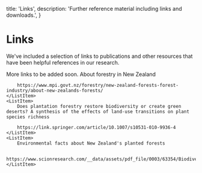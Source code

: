   title: 'Links',
  description:
    'Further reference material including links and downloads.',
}

# Links

We've included a selection of links to publications and other resources that have been helpful references in our research.

<Note>
    More links to be added soon.
</Note>


<List>
    <ListItem>
        About forestry in New Zealand
        
        https://www.mpi.govt.nz/forestry/new-zealand-forests-forest-industry/about-new-zealands-forests/
    </ListItem>
    <ListItem>
        Does plantation forestry restore biodiversity or create green deserts? A synthesis of the effects of land-use transitions on plant species richness
        
        https://link.springer.com/article/10.1007/s10531-010-9936-4
    </ListItem>
    <ListItem>
        Environmental facts about New Zealand's planted forests
        
        https://www.scionresearch.com/__data/assets/pdf_file/0003/63354/Biodiversity_info_brochure.pdf
    </ListItem>
</List>